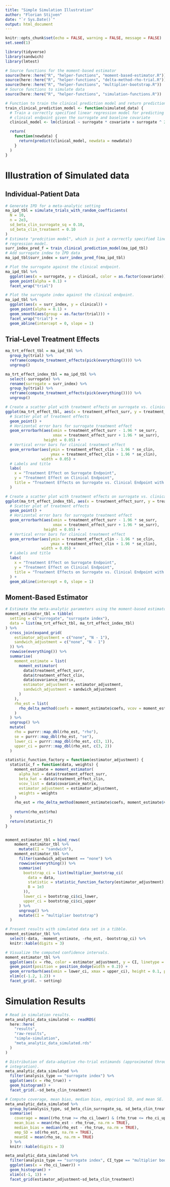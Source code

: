 ```yaml
---
title: "Simple Simulation Illustration"
author: "Florian Stijven"
date: "`r Sys.Date()`"
output: html_document
---
```


```r
knitr::opts_chunk$set(echo = FALSE, warning = FALSE, message = FALSE)
set.seed(1)
```

```r
library(tidyverse)
library(sandwich)
library(lmtest)
```


```r
# Source functions for the moment-based estimator
source(here::here("R", "helper-functions", "moment-based-estimator.R"))
source(here::here("R", "helper-functions", "delta-method-rho-trial.R"))
source(here::here("R", "helper-functions", "multiplier-bootstrap.R"))
# Source functions to simulate data
source(here::here("R", "helper-functions", "simulation-functions.R"))

# Function to train the clinical prediction model and return prediction function.
train_clinical_prediction_model <- function(simulated_data) {
  # Train a correctly specified linear regression model for predicting the
  # clinical endpoint given the surrogate and baseline covariate
  clinical_model <- lm(clinical ~ surrogate * covariate + surrogate ^ 2, data = simulated_data)

  return(
    function(newdata) {
      return(predict(clinical_model, newdata = newdata))
    }
  )
}
```


# Illustration of Simulated data

## Individual-Patient Data

```r
# Generate IPD for a meta-analytic setting
ma_ipd_tbl = simulate_trials_with_random_coefficients(
  N = 10,
  n = 2e3,
  sd_beta_clin_surrogate_sq = 0.10,
  sd_beta_clin_treatment = 0.10
)
# Estimate "predcition model", which is just a correctly specified linear
# regression model.
surr_index_pred_f = train_clinical_prediction_model(ma_ipd_tbl)
# Add surrogate indew to IPD data
ma_ipd_tbl$surr_index = surr_index_pred_f(ma_ipd_tbl)
```

```r
# Plot the surrogate against the clinical endpoint.
ma_ipd_tbl %>%
  ggplot(aes(x = surrogate, y = clinical, color = as.factor(covariate))) +
  geom_point(alpha = 0.1) +
  facet_wrap("trial")
```

```r
# Plot the surrogate index against the clinical endpoint.
ma_ipd_tbl %>%
  ggplot(aes(x = surr_index, y = clinical)) +
  geom_point(alpha = 0.1) +
  geom_smooth(aes(group = as.factor(trial))) +
  facet_wrap("trial") +
  geom_abline(intercept = 0, slope = 1)
```


## Trial-Level Treatment Effects

```r
ma_trt_effect_tbl = ma_ipd_tbl %>%
  group_by(trial) %>%
  reframe(compute_treatment_effects(pick(everything()))) %>%
  ungroup()

ma_trt_effect_index_tbl = ma_ipd_tbl %>%
  select(-surrogate) %>%
  rename(surrogate = surr_index) %>%
  group_by(trial) %>%
  reframe(compute_treatment_effects(pick(everything()))) %>%
  ungroup()
```

```r
# Create a scatter plot with treatment effects on surrogate vs. clinical, including 95% CI error bars
ggplot(ma_trt_effect_tbl, aes(x = treatment_effect_surr, y = treatment_effect_clin)) +
  # Scatter plot of treatment effects
  geom_point() +
  # Horizontal error bars for surrogate treatment effect
  geom_errorbarh(aes(xmin = treatment_effect_surr - 1.96 * se_surr, 
                     xmax = treatment_effect_surr + 1.96 * se_surr), 
                 height = 0.05) +
  # Vertical error bars for clinical treatment effect
  geom_errorbar(aes(ymin = treatment_effect_clin - 1.96 * se_clin, 
                    ymax = treatment_effect_clin + 1.96 * se_clin), 
                width = 0.05) +
  # Labels and title
  labs(
    x = "Treatment Effect on Surrogate Endpoint",
    y = "Treatment Effect on Clinical Endpoint",
    title = "Treatment Effects on Surrogate vs. Clinical Endpoint with 95% Confidence Intervals"
  ) 
```

```r
# Create a scatter plot with treatment effects on surrogate vs. clinical, including 95% CI error bars
ggplot(ma_trt_effect_index_tbl, aes(x = treatment_effect_surr, y = treatment_effect_clin)) +
  # Scatter plot of treatment effects
  geom_point() +
  # Horizontal error bars for surrogate treatment effect
  geom_errorbarh(aes(xmin = treatment_effect_surr - 1.96 * se_surr, 
                     xmax = treatment_effect_surr + 1.96 * se_surr), 
                 height = 0.05) +
  # Vertical error bars for clinical treatment effect
  geom_errorbar(aes(ymin = treatment_effect_clin - 1.96 * se_clin, 
                    ymax = treatment_effect_clin + 1.96 * se_clin), 
                width = 0.05) +
  # Labels and title
  labs(
    x = "Treatment Effect on Surrogate Endpoint",
    y = "Treatment Effect on Clinical Endpoint",
    title = "Treatment Effects on Surrogate vs. Clinical Endpoint with 95% Confidence Intervals"
  ) +
  geom_abline(intercept = 0, slope = 1)
```

## Moment-Based Estimator

```r
# Estimate the meta-analytic parameters using the moment-based estimator.
moment_estimator_tbl = tibble(
  setting = c("surrogate", "surrogate index"),
  data = list(ma_trt_effect_tbl, ma_trt_effect_index_tbl)
) %>%
  cross_join(expand_grid(
    estimator_adjustment = c("none", "N - 1"),
    sandwich_adjustment = c("none", "N - 1")
  )) %>%
  rowwise(everything()) %>%
  summarise(
    moment_estimate = list(
      moment_estimator(
        data$treatment_effect_surr,
        data$treatment_effect_clin,
        data$covariance_matrix,
        estimator_adjustment = estimator_adjustment,
        sandwich_adjustment = sandwich_adjustment
      )
    ),
    rho_est = list(
      rho_delta_method(coefs = moment_estimate$coefs, vcov = moment_estimate$vcov)
    )
  ) %>%
  ungroup() %>%
  mutate(
    rho = purrr::map_dbl(rho_est, "rho"),
    se = purrr::map_dbl(rho_est, "se"),
    lower_ci = purrr::map_dbl(rho_est, c(3, 1)),
    upper_ci = purrr::map_dbl(rho_est, c(3, 2))
  )
```

```r
statistic_function_factory = function(estimator_adjustment) {
  statistic_f = function(data, weights) {
    moment_estimate = moment_estimator(
      alpha_hat = data$treatment_effect_surr,
      beta_hat = data$treatment_effect_clin,
      vcov_list = data$covariance_matrix,
      estimator_adjustment = estimator_adjustment,
      weights = weights
    )
    rho_est = rho_delta_method(moment_estimate$coefs, moment_estimate$vcov)
    
    return(rho_est$rho)
  }
  return(statistic_f)
}


moment_estimator_tbl = bind_rows(
    moment_estimator_tbl %>%
      mutate(CI = "sandwich"),
    moment_estimator_tbl %>%
      filter(sandwich_adjustment == "none") %>%
      rowwise(everything()) %>%
      summarise(
        bootstrap_ci = list(multiplier_bootstrap_ci(
          data = data,
          statistic = statistic_function_factory(estimator_adjustment),
          B = 1e3
        )),
        lower_ci = bootstrap_ci$ci_lower,
        upper_ci = bootstrap_ci$ci_upper
      ) %>%
      ungroup() %>%
      mutate(CI = "multiplier bootstrap")
  )

```


```r
# Present results with simulated data set in a tibble.
moment_estimator_tbl %>%
  select(-data, -moment_estimate, -rho_est, -bootstrap_ci) %>%
  knitr::kable(digits = 3)
```

```r
# Visualize the computed confidence intervals.
moment_estimator_tbl %>%
  ggplot(aes(x = rho, color = estimator_adjustment, y = CI, linetype = sandwich_adjustment)) +
  geom_point(position = position_dodge(width = 0.2)) +
  geom_errorbarh(aes(xmin = lower_ci, xmax = upper_ci), height = 0.1, position = position_dodge(width = 0.2)) +
  xlim(c(-1.2, 1.2)) +
  facet_grid(. ~ setting)
```


# Simulation Results

```r
# Read in simulation results.
meta_analytic_data_simulated <- readRDS(
  here::here(
    "results",
    "raw-results",
    "simple-simulation",
    "meta_analytic_data_simulated.rds"
  )
)
```

```r
# Distribution of data-adaptive rho-trial estimands (approximated through MC
# integration).
meta_analytic_data_simulated %>%
  filter(analysis_type == "surrogate index") %>%
  ggplot(aes(x = rho_true)) +
  geom_histogram() +
  facet_grid(.~sd_beta_clin_treatment)
```


```r
# Compute coverage, mean bias, median bias, empirical SD, and mean SE.
meta_analytic_data_simulated %>%
  group_by(analysis_type, sd_beta_clin_surrogate_sq, sd_beta_clin_treatment, estimator_adjustment, sandwich_adjustment, CI_type) %>%
  summarise(
    coverage = mean((rho_true >= rho_ci_lower) & (rho_true <= rho_ci_upper), na.rm = TRUE),
    mean_bias = mean(rho_est - rho_true, na.rm = TRUE),
    median_bias = median(rho_est - rho_true, na.rm = TRUE),
    emp_SD = sd(rho_est, na.rm = TRUE),
    meanSE = mean(rho_se, na.rm = TRUE)
  ) %>%
  knitr::kable(digits = 3)
```


```r
meta_analytic_data_simulated %>%
  filter(analysis_type == "surrogate index", CI_type == "multiplier bootstrap") %>%
  ggplot(aes(x = rho_ci_lower)) +
  geom_histogram() +
  xlim(c(-1, 1)) +
  facet_grid(estimator_adjustment~sd_beta_clin_treatment)
```


